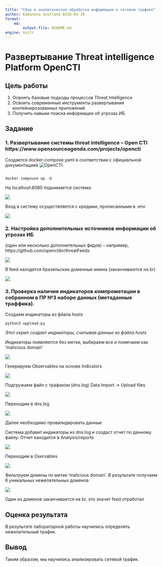 ```yaml
---
title: "Сбор и аналитическая обработка информации о сетевом трафике"
author: Kabanova Svetlana BISO-01-20
format:
    md:
        output-file: README.md
engine: knitr
---
```


# Развертывание Threat intelligence Platform OpenCTI

## Цель работы
1. Освоить базовые подходы процессов Threat Intelligence
2. Освоить современные инструменты развертывания контейнирозованных приложений
3. Получить навыки поиска информации об угрозах ИБ

## Задание

### 1. Развертывание системы threat intelligence – Open CTI https://www.opensourceagenda.com/projects/opencti

Создается docker-compose.yaml в соответствии с официальной документацией ![OpenCTI](https://github.com/OpenCTI-Platform/docker/blob/master/docker-compose.yml).
```r
```

```
docker compouse up -d
```

На localhost:8080 поднимается система:

![](img/opencti1.png)

Вход в систему осуществляется с кредами, прописанными в .env

![](img/opencti2_home_page.png)

### 2. Настройка дополнительныx источников информации об угрозах ИБ 
(один или несколько дополнительных фидов) – например, https://github.com/openctibr/threatFeeds

![](img/opencti_feed.jpeg)

В feed находятся бразильские доменные имена (заканчиваются на br)

![](img/opencti_feed_validation.jpeg)

### 3. Проверка наличия индикаторов компрометации в собранном в ПР №3 наборе данных (метаданные траффика).

Создаем индикаторы из фйала hosts

```
python3 uppload.py
```
*Этот скрип создает индикаторы, считывая данные из файла hosts*

Индикаторы появляются без метки, выбираем все и помечаем как 'malicious domain'

![](img/opencti3.jpg)

Генерируем Observables на основе Indicators

![](img/opencti_generate.jpg)

Подгружаем файл с трафиком (dns.log)
Data Import -> Upload files

![](img/opencti4_data_import.png)

Переходим в dns.log 

![](img/opencti5.jpeg)

Далее необходимо провалидировать данные

Система добавит индикаторы из dns.log и создаст отчет по данному файлу. Отчет находится в Analysis/reports

![](img/opencti6_analysis.png)

Переходим в Oservables 

![](img/opencti7_observables.png)

Фильтруем домены по метке 'malicious domain'. В результате получаем 6 уникальных нежелательных доменов 

![](img/opencti_detect.jpeg)

Один из доменов заканчивается на br, это значит feed отработал

## Оценка результата
В результате лабораторной работы научились определять нежелательный трафик.

## Вывод
Таким образом, мы научились анализировать сетевой трафик.